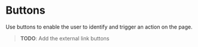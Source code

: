 
# Buttons

Use buttons to enable the user to identify and trigger an action on the page.

> **TODO**: Add the external link buttons

<ContentTabs />
